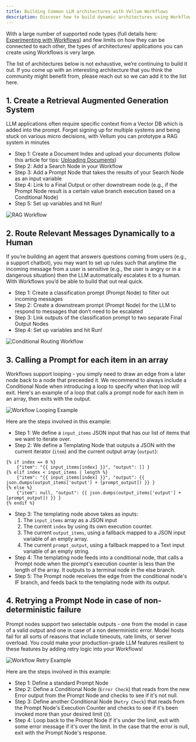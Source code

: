```yaml
---
title: Building Common LLM architectures with Vellum Workflows
description: Discover how to build dynamic architectures using Workflows, from RAG systems to message routing and looping
---
```


With a large number of supported node types (full details here: [Experimenting with Workflows](/help-center/workflows/experimentation)) and few limits on how they can be connected to each other, the types of architectures/ applications you can create using Workflows is very large.

The list of architectures below is not exhaustive, we’re continuing to build it out. If you come up with an interesting architecture that you think the community might benefit from, please reach out so we can add it to the list here.

## 1. Create a Retrieval Augmented Generation System

LLM applications often require specific context from a Vector DB which is added into the prompt. Forget signing up for multiple systems and being stuck on various micro decisions, with Vellum you can prototype a RAG system in minutes

- Step 1: Create a Document Index and upload your documents (follow this article for tips: [Uploading Documents](/help-center/documents/uploading-documents))
- Step 2: Add a Search Node in your Workflow
- Step 3: Add a Prompt Node that takes the results of your Search Node as an input variable
- Step 4: Link to a Final Output or other downstream node (e.g., if the Prompt Node result is a certain value branch execution based on a Conditional Node)
- Step 5: Set up variables and hit Run!

![RAG Workflow](https://storage.googleapis.com/vellum-public/help-docs/rag_workflow.png)

## 2. Route Relevant Messages Dynamically to a Human

If you’re building an agent that answers questions coming from users (e.g., a support chatbot), you may want to set up rules such that anytime the incoming message from a user is sensitive (e.g., the user is angry or in a dangerous situation) then the LLM automatically escalates it to a human. With Workflows you’d be able to build that out real quick.

- Step 1: Create a classification prompt (Prompt Node) to filter out incoming messages
- Step 2: Create a downstream prompt (Prompt Node) for the LLM to respond to messages that don’t need to be escalated
- Step 3: Link outputs of the classification prompt to two separate Final Output Nodes
- Step 4: Set up variables and hit Run!

![Conditional Routing Workflow](https://storage.googleapis.com/vellum-public/help-docs/message_routing_workflow.png)

## 3. Calling a Prompt for each item in an array

Workflows support looping - you simply need to draw an edge from a later node back to a node that preceeded it. We recommend to always include a Conditional Node when introducing a loop to specify when that loop will exit. Here's an example of a loop that calls a prompt node for each item in an array, then exits with the output.

![Workflow Looping Example](https://storage.googleapis.com/vellum-public/help-docs/workflow_loop_example.png)

Here are the steps involved in this example:
- Step 1: We define a `input_items` JSON input that has our list of items that we want to iterate over.
- Step 2: We define a Templating Node that outputs a JSON with the current iterator (`item`) and the current output array (`output`):
```jinja
{% if index == 0 %}
    {"item": "{{ input_items[index] }}", "output": [] }
{% elif index < input_items | length %}
    {"item": "{{ input_items[index] }}", "output": {{ json.dumps(output_items['output'] + [prompt_output]) }} }
{% else %}
    {"item": null, "output": {{ json.dumps(output_items['output'] + [prompt_output]) }} }
{% endif %}
```
- Step 3: The templating node above takes as inputs:
    1. The `input_items` array as a JSON input
    2. The current `index` by using its own execution counter.
    3. The current `output_items`, using a fallback mapped to a JSON input variable of an empty array.
    4. The current `prompt_output`, using a fallback mapped to a Text input variable of an empty string.
- Step 4: The templating node feeds into a conditional node, that calls a Prompt node when the prompt's execution counter is less than the length of the array. It outputs to a terminal node in the else branch.
- Step 5: The Prompt node receives the edge from the conditional node's IF branch, and feeds back to the templating node with its output.

## 4. Retrying a Prompt Node in case of non-deterministic failure

Prompt nodes support two selectable outputs - one from the model in case of a valid output and one in case of a non deterministic error. Model hosts fail for all sorts of reasons that include timeouts, rate limits, or server overload. You could make your production-grade LLM features resilient to these features by adding retry logic into your Workflows!

![Workflow Retry Example](https://storage.googleapis.com/vellum-public/help-docs/workflow_retry_example.png)

Here are the steps involved in this example:
- Step 1: Define a standard Prompt Node
- Step 2: Define a Conditional Node (`Error Check`) that reads from the new Error output from the Prompt Node and checks to see if it's not null.
- Step 3: Define another Conditional Node (`Retry Check`) that reads from the Prompt Node's Execution Counter and checks to see if it's been invoked more than your desired limit (`3`).
- Step 4: Loop back to the Prompt Node if it's under the limit, exit with some error message if it's over the limit. In the case that the error is null, exit with the Prompt Node's response.
